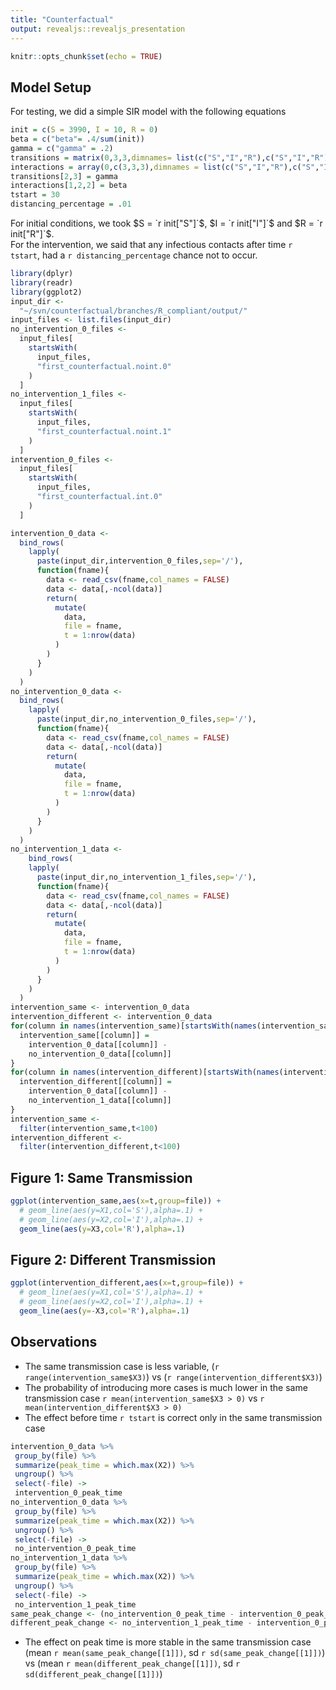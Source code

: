 ```yaml
---
title: "Counterfactual"
output: revealjs::revealjs_presentation
---
```


```r
knitr::opts_chunk$set(echo = TRUE)
```

## Model Setup

For testing, we did a simple SIR model with the following equations

\begin{align*}
   \textrm{d}S &= -IS \beta
\\ \textrm{d}I &= IS \beta - I \gamma
\\ \textrm{d}R &= I \gamma
\end{align*}

```r
init = c(S = 3990, I = 10, R = 0)
beta = c("beta"= .4/sum(init))
gamma = c("gamma" = .2)
transitions = matrix(0,3,3,dimnames= list(c("S","I","R"),c("S","I","R")))
interactions = array(0,c(3,3,3),dimnames = list(c("S","I","R"),c("S","I","R"),c("S","I","R")))
transitions[2,3] = gamma
interactions[1,2,2] = beta
tstart = 30
distancing_percentage = .01
```
For initial conditions, we took $S = `r init["S"]`$, $I = `r init["I"]`$ and $R = `r init["R"]`$.  
For the intervention, we said that any infectious contacts after time `r tstart`, had a `r distancing_percentage` chance not to occur.

```r
library(dplyr)
library(readr)
library(ggplot2)
input_dir <-
  "~/svn/counterfactual/branches/R_compliant/output/"
input_files <- list.files(input_dir)
no_intervention_0_files <-
  input_files[
    startsWith(
      input_files,
      "first_counterfactual.noint.0"
    )
  ]
no_intervention_1_files <-
  input_files[
    startsWith(
      input_files,
      "first_counterfactual.noint.1"
    )
  ]
intervention_0_files <-
  input_files[
    startsWith(
      input_files,
      "first_counterfactual.int.0"
    )
  ]

intervention_0_data <-
  bind_rows(
    lapply(
      paste(input_dir,intervention_0_files,sep='/'),
      function(fname){
        data <- read_csv(fname,col_names = FALSE)
        data <- data[,-ncol(data)]
        return(
          mutate(
            data,
            file = fname,
            t = 1:nrow(data)
          )
        )
      }
    )
  )
no_intervention_0_data <-
  bind_rows(
    lapply(
      paste(input_dir,no_intervention_0_files,sep='/'),
      function(fname){
        data <- read_csv(fname,col_names = FALSE)
        data <- data[,-ncol(data)]
        return(
          mutate(
            data,
            file = fname,
            t = 1:nrow(data)
          )
        )
      }
    )
  )
no_intervention_1_data <-
    bind_rows(
    lapply(
      paste(input_dir,no_intervention_1_files,sep='/'),
      function(fname){
        data <- read_csv(fname,col_names = FALSE)
        data <- data[,-ncol(data)]
        return(
          mutate(
            data,
            file = fname,
            t = 1:nrow(data)
          )
        )
      }
    )
  )
intervention_same <- intervention_0_data
intervention_different <- intervention_0_data
for(column in names(intervention_same)[startsWith(names(intervention_same),"X")]){
  intervention_same[[column]] =
    intervention_0_data[[column]] -
    no_intervention_0_data[[column]]
}
for(column in names(intervention_different)[startsWith(names(intervention_different),"X")]){
  intervention_different[[column]] =
    intervention_0_data[[column]] -
    no_intervention_1_data[[column]]
}
intervention_same <-
  filter(intervention_same,t<100)
intervention_different <-
  filter(intervention_different,t<100)
```

## Figure 1: Same Transmission
```r
ggplot(intervention_same,aes(x=t,group=file)) +
  # geom_line(aes(y=X1,col='S'),alpha=.1) +
  # geom_line(aes(y=X2,col='I'),alpha=.1) +
  geom_line(aes(y=X3,col='R'),alpha=.1)
```

## Figure 2: Different Transmission

```r
ggplot(intervention_different,aes(x=t,group=file)) +
  # geom_line(aes(y=X1,col='S'),alpha=.1) +
  # geom_line(aes(y=X2,col='I'),alpha=.1) +
  geom_line(aes(y=-X3,col='R'),alpha=.1)
```

## Observations
 - The same transmission case is less variable, (`r range(intervention_same$X3)`) vs (`r range(intervention_different$X3)`)
 - The probability of introducing more cases is much lower in the same transmission case `r mean(intervention_same$X3 > 0)` vs `r mean(intervention_different$X3 > 0)`
 - The effect before time `r tstart` is correct only in the same transmission case
 ```r
intervention_0_data %>%
  group_by(file) %>%
  summarize(peak_time = which.max(X2)) %>%
  ungroup() %>%
  select(-file) ->
  intervention_0_peak_time
no_intervention_0_data %>%
  group_by(file) %>%
  summarize(peak_time = which.max(X2)) %>%
  ungroup() %>%
  select(-file) ->
  no_intervention_0_peak_time
no_intervention_1_data %>%
  group_by(file) %>%
  summarize(peak_time = which.max(X2)) %>%
  ungroup() %>%
  select(-file) ->
  no_intervention_1_peak_time
same_peak_change <- (no_intervention_0_peak_time - intervention_0_peak_time)
different_peak_change <- no_intervention_1_peak_time - intervention_0_peak_time
```
 - The effect on peak time is more stable in the same transmission case (mean `r mean(same_peak_change[[1]])`, sd `r sd(same_peak_change[[1]])`) vs (mean `r mean(different_peak_change[[1]])`, sd `r sd(different_peak_change[[1]])`)
